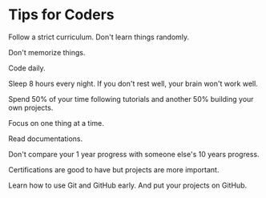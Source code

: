 
<Head
  title='Tips for Coders'
  description='General and language-specific tips for coders'
  keywords='tips for coders, coding tips'
/>

# Tips for Coders

Follow a strict curriculum. Don't learn things randomly.

Don't memorize things.

Code daily.

Sleep 8 hours every night. If you don't rest well, your brain won't work well.

Spend 50% of your time following tutorials and another 50% building your own projects.

Focus on one thing at a time.

Read documentations.

Don't compare your 1 year progress with someone else's 10 years progress.

Certifications are good to have but projects are more important.

Learn how to use Git and GitHub early. And put your projects on GitHub.
